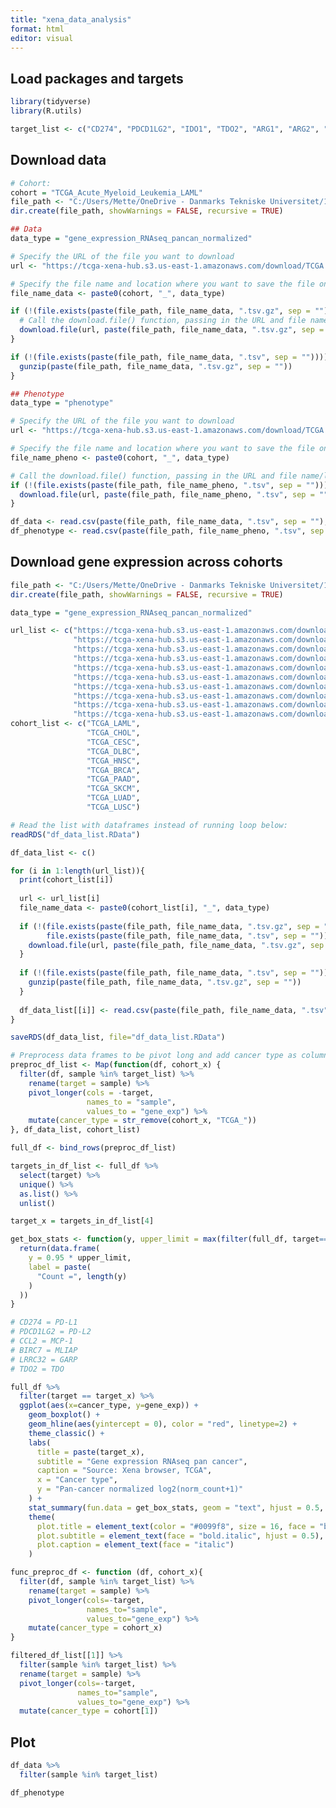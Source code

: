 ```yaml
---
title: "xena_data_analysis"
format: html
editor: visual
---
```


## Load packages and targets

```r
library(tidyverse)
library(R.utils)
```

```r
target_list <- c("CD274", "PDCD1LG2", "IDO1", "TDO2", "ARG1", "ARG2", "TGFB1", "CCL22", "CCL2", "LGALS3","LRRC32", "IL10", "SIGLEC15", "BIRC7")

```

## Download data

```r
# Cohort:
cohort = "TCGA_Acute_Myeloid_Leukemia_LAML"
file_path <- "C:/Users/Mette/OneDrive - Danmarks Tekniske Universitet/11. Semester Speciale/Data/Xena/"
dir.create(file_path, showWarnings = FALSE, recursive = TRUE)
```

```r
## Data
data_type = "gene_expression_RNAseq_pancan_normalized"

# Specify the URL of the file you want to download
url <- "https://tcga-xena-hub.s3.us-east-1.amazonaws.com/download/TCGA.LAML.sampleMap%2FHiSeqV2_PANCAN.gz"

# Specify the file name and location where you want to save the file on your computer
file_name_data <- paste0(cohort, "_", data_type)

if (!(file.exists(paste(file_path, file_name_data, ".tsv.gz", sep = "")))){
  # Call the download.file() function, passing in the URL and file name/location as arguments
  download.file(url, paste(file_path, file_name_data, ".tsv.gz", sep = ""), mode = "wb")
}

if (!(file.exists(paste(file_path, file_name_data, ".tsv", sep = "")))){
  gunzip(paste(file_path, file_name_data, ".tsv.gz", sep = ""))
}
```

```r
## Phenotype
data_type = "phenotype"

# Specify the URL of the file you want to download
url <- "https://tcga-xena-hub.s3.us-east-1.amazonaws.com/download/TCGA.LAML.sampleMap%2FLAML_clinicalMatrix"

# Specify the file name and location where you want to save the file on your computer
file_name_pheno <- paste0(cohort, "_", data_type)

# Call the download.file() function, passing in the URL and file name/location as arguments
if (!(file.exists(paste(file_path, file_name_pheno, ".tsv", sep = "")))){
  download.file(url, paste(file_path, file_name_pheno, ".tsv", sep = ""), mode = "wb")
}
```

```r
df_data <- read.csv(paste(file_path, file_name_data, ".tsv", sep = ""),sep = "\t")
df_phenotype <- read.csv(paste(file_path, file_name_pheno, ".tsv", sep = ""),sep = "\t")
```

## Download gene expression across cohorts

```r
file_path <- "C:/Users/Mette/OneDrive - Danmarks Tekniske Universitet/11. Semester Speciale/Data/Xena/"
dir.create(file_path, showWarnings = FALSE, recursive = TRUE)

data_type = "gene_expression_RNAseq_pancan_normalized"

url_list <- c("https://tcga-xena-hub.s3.us-east-1.amazonaws.com/download/TCGA.LAML.sampleMap%2FHiSeqV2_PANCAN.gz",
              "https://tcga-xena-hub.s3.us-east-1.amazonaws.com/download/TCGA.CHOL.sampleMap%2FHiSeqV2_PANCAN.gz",
              "https://tcga-xena-hub.s3.us-east-1.amazonaws.com/download/TCGA.CESC.sampleMap%2FHiSeqV2_PANCAN.gz",
              "https://tcga-xena-hub.s3.us-east-1.amazonaws.com/download/TCGA.DLBC.sampleMap%2FHiSeqV2_PANCAN.gz",
              "https://tcga-xena-hub.s3.us-east-1.amazonaws.com/download/TCGA.HNSC.sampleMap%2FHiSeqV2_PANCAN.gz",
              "https://tcga-xena-hub.s3.us-east-1.amazonaws.com/download/TCGA.BRCA.sampleMap%2FHiSeqV2_PANCAN.gz",
              "https://tcga-xena-hub.s3.us-east-1.amazonaws.com/download/TCGA.PAAD.sampleMap%2FHiSeqV2_PANCAN.gz",
              "https://tcga-xena-hub.s3.us-east-1.amazonaws.com/download/TCGA.SKCM.sampleMap%2FHiSeqV2_PANCAN.gz",
              "https://tcga-xena-hub.s3.us-east-1.amazonaws.com/download/TCGA.LUAD.sampleMap%2FHiSeqV2_PANCAN.gz",
              "https://tcga-xena-hub.s3.us-east-1.amazonaws.com/download/TCGA.LUSC.sampleMap%2FHiSeqV2_PANCAN.gz")
cohort_list <- c("TCGA_LAML",
                 "TCGA_CHOL",
                 "TCGA_CESC",
                 "TCGA_DLBC",
                 "TCGA_HNSC",
                 "TCGA_BRCA",
                 "TCGA_PAAD",
                 "TCGA_SKCM",
                 "TCGA_LUAD",
                 "TCGA_LUSC")
```

```r
# Read the list with dataframes instead of running loop below: 
readRDS("df_data_list.RData")
```

```r
df_data_list <- c()

for (i in 1:length(url_list)){
  print(cohort_list[i])
  
  url <- url_list[i]
  file_name_data <- paste0(cohort_list[i], "_", data_type)
  
  if (!(file.exists(paste(file_path, file_name_data, ".tsv.gz", sep = "")) | 
        file.exists(paste(file_path, file_name_data, ".tsv", sep = "")))){
    download.file(url, paste(file_path, file_name_data, ".tsv.gz", sep = ""), mode = "wb")
  }
  
  if (!(file.exists(paste(file_path, file_name_data, ".tsv", sep = "")))){
    gunzip(paste(file_path, file_name_data, ".tsv.gz", sep = ""))
  }
  
  df_data_list[[i]] <- read.csv(paste(file_path, file_name_data, ".tsv", sep = ""),sep = "\t")
}

saveRDS(df_data_list, file="df_data_list.RData")
```

```r
# Preprocess data frames to be pivot long and add cancer type as column:
preproc_df_list <- Map(function(df, cohort_x) {
  filter(df, sample %in% target_list) %>% 
    rename(target = sample) %>% 
    pivot_longer(cols = -target, 
                 names_to = "sample", 
                 values_to = "gene_exp") %>% 
    mutate(cancer_type = str_remove(cohort_x, "TCGA_"))
}, df_data_list, cohort_list)

full_df <- bind_rows(preproc_df_list) 

targets_in_df_list <- full_df %>% 
  select(target) %>% 
  unique() %>% 
  as.list() %>% 
  unlist()
```

```r
target_x = targets_in_df_list[4]

get_box_stats <- function(y, upper_limit = max(filter(full_df, target==target_x)$gene_exp) * 1.15) {
  return(data.frame(
    y = 0.95 * upper_limit,
    label = paste(
      "Count =", length(y)
    )
  ))
}

# CD274 = PD-L1
# PDCD1LG2 = PD-L2
# CCL2 = MCP-1
# BIRC7 = MLIAP
# LRRC32 = GARP
# TDO2 = TDO

full_df %>% 
  filter(target == target_x) %>% 
  ggplot(aes(x=cancer_type, y=gene_exp)) +
    geom_boxplot() +
    geom_hline(aes(yintercept = 0), color = "red", linetype=2) +
    theme_classic() +
    labs(
      title = paste(target_x),
      subtitle = "Gene expression RNAseq pan cancer",
      caption = "Source: Xena browser, TCGA",
      x = "Cancer type",
      y = "Pan-cancer normalized log2(norm_count+1)"
    ) + 
    stat_summary(fun.data = get_box_stats, geom = "text", hjust = 0.5, vjust = 0.9) +
    theme(
      plot.title = element_text(color = "#0099f8", size = 16, face = "bold", hjust = 0.5),
      plot.subtitle = element_text(face = "bold.italic", hjust = 0.5),
      plot.caption = element_text(face = "italic")
    )
```

```r

func_preproc_df <- function (df, cohort_x){
  filter(df, sample %in% target_list) %>% 
    rename(target = sample) %>% 
    pivot_longer(cols=-target,
                 names_to="sample",
                 values_to="gene_exp") %>% 
    mutate(cancer_type = cohort_x)
}

filtered_df_list[[1]] %>% 
  filter(sample %in% target_list) %>% 
  rename(target = sample) %>% 
  pivot_longer(cols=-target,
               names_to="sample",
               values_to="gene_exp") %>% 
  mutate(cancer_type = cohort[1])
```

## Plot

```r
df_data %>% 
  filter(sample %in% target_list)
```

```r
df_phenotype
```
